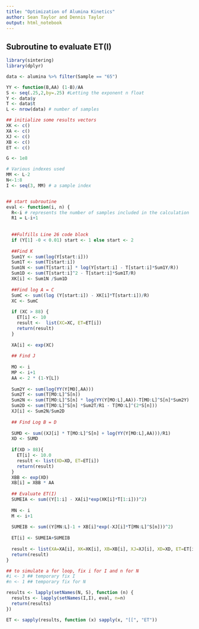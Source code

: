 ```yaml
---
title: "Optimization of Alumina Kinetics"
author: Sean Taylor and Dennis Taylor
output: html_notebook
---
```


## Subroutine to evaluate ET(I)

```r
library(sintering)
library(dplyr)

data <- alumina %>% filter(Sample == "65")

YY <- function(B,AA) (1-B)/AA
S <- seq(.25,2,by=.25) #Letting the exponent n float
Y <- data$y
T <- data$t
L <- nrow(data) # number of samples

## initialize some results vectors
XK <- c()
XA <- c()
XJ <- c()
XB <- c()
ET <- c()

G <- 1e8

# Various indexes used
MM <- L-2 
N<-1:8
I <- seq(3, MM) # a sample index


## start subroutine
eval <- function(i, n) {
  R<-i # represents the number of samples included in the calculation
  R1 = L-i+1
  
  
  ##Fulfills Line 26 code block
  if (Y[1] -0 < 0.01) start <- 1 else start <- 2
  
  ##Find K
  Sum1Y <- sum(log(Y[start:i]))
  Sum1T <- sum(T[start:i])
  Sum1N <- sum(T[start:i] * log(Y[start:i] - T[start:i]*Sum1Y/R))
  Sum1D <- sum(T[start:i]^2 - T[start:i]*Sum1T/R)
  XK[i] <- Sum1N /Sum1D
  
  ##Find log A = C
  SumC <- sum((log (Y[start:i]) - XK[i]*T[start:i])/R)
  XC <- SumC
  
  if (XC > 88) {
    ET[i] <- 10
    result <-  list(XC=XC, ET=ET[i])
    return(result)
  }
  
  XA[i] <- exp(XC)
  
  ## Find J
  
  MO <- i
  MP <- i+1
  AA <- 2 * (1-Y[L])
  
  Sum2Y <- sum(log(YY(Y[MO],AA)))
  Sum2T <- sum(T[MO:L]^S[n])
  Sum2N <- sum(T[MO:L]^S[n] * log(YY(Y[MO:L],AA))-T[MO:L]^S[n]*Sum2Y)
  Sum2D <- sum(T[MO:L]^S[n] *Sum2T/R1 - T[MO:L]^(2*S[n]))
  XJ[i] <- Sum2N/Sum2D
  
  ## Find Log B = D
  
  SUMD <- sum((XJ[i] * T[MO:L]^S[n] + log(YY(Y[MO:L],AA)))/R1)
  XD <- SUMD
  
  if(XD > 88){
    ET[i] <- 10.0
    result <- list(XD=XD, ET=ET[i])
    return(result)
  } 
  XBB <- exp(XD)
  XB[i] = XBB * AA
  
  ## Evaluate ET(I)
  SUMEIA <- sum((Y[1:i] - XA[i]*exp(XK[i]*T[1:i]))^2)
  
  MN <- i
  M <- i+1
  
  SUMEIB <- sum((Y[MN:L]-1 + XB[i]*exp(-XJ[i]*T[MN:L]^S[n]))^2)
  
  ET[i] <- SUMEIA+SUMEIB
  
  result <- list(XA=XA[i], XK=XK[i], XB=XB[i], XJ=XJ[i], XD=XD, ET=ET[i])
  return(result)
}

## to simulate a for loop, fix i for I and n for N
#i <- 3 ## temporary fix I
#n <- 1 ## temporary fix for N

results <- lapply(setNames(N, S), function (n) {
  results <- lapply(setNames(I,I), eval, n=n)
  return(results)
})

ET <- sapply(results, function (x) sapply(x, "[[", "ET"))


```
